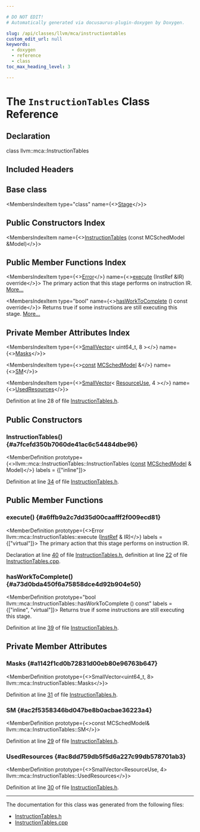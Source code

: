 ```yaml
---

# DO NOT EDIT!
# Automatically generated via docusaurus-plugin-doxygen by Doxygen.

slug: /api/classes/llvm/mca/instructiontables
custom_edit_url: null
keywords:
  - doxygen
  - reference
  - class
toc_max_heading_level: 3

---
```





# The `InstructionTables` Class Reference

<DoxygenPage pluginConfig={pluginConfig}>



## Declaration

<CodeBlock>class llvm::mca::InstructionTables</CodeBlock>

## Included Headers

<IncludesList>
<IncludesListItem
  filePath="llvm/MCA/Stages/InstructionTables.h"
  permalink="/docs/api/files/include/include/llvm/include/llvm/mca/include/llvm/mca/stages/instructiontables-h"
  isLocal="true" />
</IncludesList>

## Base class

<MembersIndex>

<MembersIndexItem
  type="class"
  name={<><a href="/docs/api/classes/llvm/mca/stage">Stage</a></>}>
</MembersIndexItem>

</MembersIndex>

## Public Constructors Index

<MembersIndex>

<MembersIndexItem
  name={<><a href="#a7fcefd350b7060de41ac6c54484dbe96">InstructionTables</a> (const MCSchedModel &amp;Model)</>}>
</MembersIndexItem>

</MembersIndex>

## Public Member Functions Index

<MembersIndex>

<MembersIndexItem
  type={<><a href="/docs/api/classes/llvm/error">Error</a></>}
  name={<><a href="#a6ffb9a2c7dd35d00caafff2f009ecd81">execute</a> (InstRef &amp;IR) override</>}>
The primary action that this stage performs on instruction IR. <a href="#a6ffb9a2c7dd35d00caafff2f009ecd81">More...</a>
</MembersIndexItem>

<MembersIndexItem
  type="bool"
  name={<><a href="#a73d0bda450f6a75858dce4d92b904e50">hasWorkToComplete</a> () const override</>}>
Returns true if some instructions are still executing this stage. <a href="#a73d0bda450f6a75858dce4d92b904e50">More...</a>
</MembersIndexItem>

</MembersIndex>

## Private Member Attributes Index

<MembersIndex>

<MembersIndexItem
  type={<><a href="/docs/api/classes/llvm/smallvector">SmallVector</a>&lt; uint64&#95;t, 8 &gt;</>}
  name={<><a href="#a1142f1cd0b72831d00eb80e96763b647">Masks</a></>}>
</MembersIndexItem>

<MembersIndexItem
  type={<><a href="/docs/api/files/lib/lib/target/lib/target/aarch64/aarch64promoteconstant-cpp/#a90f8350fecae261c25be85d38b451bff">const</a> <a href="/docs/api/structs/llvm/mcschedmodel">MCSchedModel</a> &amp;</>}
  name={<><a href="#ac2f5358346bd047be8b0acbae36223a4">SM</a></>}>
</MembersIndexItem>

<MembersIndexItem
  type={<><a href="/docs/api/classes/llvm/smallvector">SmallVector</a>&lt; <a href="/docs/api/namespaces/llvm/mca/#ab534e0b15e46245fd0eb31e7e7c2e863">ResourceUse</a>, 4 &gt;</>}
  name={<><a href="#ac8dd759db5f5d6a227c99db578701ab3">UsedResources</a></>}>
</MembersIndexItem>

</MembersIndex>


Definition at line 28 of file <a href="/docs/api/files/include/include/llvm/include/llvm/mca/include/llvm/mca/stages/instructiontables-h">InstructionTables.h</a>.

<SectionDefinition>

## Public Constructors

### InstructionTables() {#a7fcefd350b7060de41ac6c54484dbe96}

<MemberDefinition
  prototype={<>llvm::mca::InstructionTables::InstructionTables (<a href="/docs/api/files/lib/lib/target/lib/target/aarch64/aarch64promoteconstant-cpp/#a90f8350fecae261c25be85d38b451bff">const</a> <a href="/docs/api/structs/llvm/mcschedmodel">MCSchedModel</a> &amp; Model)</>}
  labels = {["inline"]}>

Definition at line <a href="/docs/api/files/include/include/llvm/include/llvm/mca/include/llvm/mca/stages/instructiontables-h/#l00034">34</a> of file <a href="/docs/api/files/include/include/llvm/include/llvm/mca/include/llvm/mca/stages/instructiontables-h">InstructionTables.h</a>.
</MemberDefinition>

</SectionDefinition>

<SectionDefinition>

## Public Member Functions

### execute() {#a6ffb9a2c7dd35d00caafff2f009ecd81}

<MemberDefinition
  prototype={<>Error llvm::mca::InstructionTables::execute (<a href="/docs/api/classes/llvm/mca/instref">InstRef</a> &amp; IR)</>}
  labels = {["virtual"]}>
The primary action that this stage performs on instruction IR.

Declaration at line <a href="/docs/api/files/include/include/llvm/include/llvm/mca/include/llvm/mca/stages/instructiontables-h/#l00040">40</a> of file <a href="/docs/api/files/include/include/llvm/include/llvm/mca/include/llvm/mca/stages/instructiontables-h">InstructionTables.h</a>, definition at line <a href="/docs/api/files/lib/lib/mca/lib/mca/stages/instructiontables-cpp/#l00022">22</a> of file <a href="/docs/api/files/lib/lib/mca/lib/mca/stages/instructiontables-cpp">InstructionTables.cpp</a>.
</MemberDefinition>

### hasWorkToComplete() {#a73d0bda450f6a75858dce4d92b904e50}

<MemberDefinition
  prototype="bool llvm::mca::InstructionTables::hasWorkToComplete () const"
  labels = {["inline", "virtual"]}>
Returns true if some instructions are still executing this stage.

Definition at line <a href="/docs/api/files/include/include/llvm/include/llvm/mca/include/llvm/mca/stages/instructiontables-h/#l00039">39</a> of file <a href="/docs/api/files/include/include/llvm/include/llvm/mca/include/llvm/mca/stages/instructiontables-h">InstructionTables.h</a>.
</MemberDefinition>

</SectionDefinition>

<SectionDefinition>

## Private Member Attributes

### Masks {#a1142f1cd0b72831d00eb80e96763b647}

<MemberDefinition
  prototype={<>SmallVector&lt;uint64&#95;t, 8&gt; llvm::mca::InstructionTables::Masks</>}>

Definition at line <a href="/docs/api/files/include/include/llvm/include/llvm/mca/include/llvm/mca/stages/instructiontables-h/#l00031">31</a> of file <a href="/docs/api/files/include/include/llvm/include/llvm/mca/include/llvm/mca/stages/instructiontables-h">InstructionTables.h</a>.
</MemberDefinition>

### SM {#ac2f5358346bd047be8b0acbae36223a4}

<MemberDefinition
  prototype={<>const MCSchedModel&amp; llvm::mca::InstructionTables::SM</>}>

Definition at line <a href="/docs/api/files/include/include/llvm/include/llvm/mca/include/llvm/mca/stages/instructiontables-h/#l00029">29</a> of file <a href="/docs/api/files/include/include/llvm/include/llvm/mca/include/llvm/mca/stages/instructiontables-h">InstructionTables.h</a>.
</MemberDefinition>

### UsedResources {#ac8dd759db5f5d6a227c99db578701ab3}

<MemberDefinition
  prototype={<>SmallVector&lt;ResourceUse, 4&gt; llvm::mca::InstructionTables::UsedResources</>}>

Definition at line <a href="/docs/api/files/include/include/llvm/include/llvm/mca/include/llvm/mca/stages/instructiontables-h/#l00030">30</a> of file <a href="/docs/api/files/include/include/llvm/include/llvm/mca/include/llvm/mca/stages/instructiontables-h">InstructionTables.h</a>.
</MemberDefinition>

</SectionDefinition>

<hr/>

The documentation for this class was generated from the following files:

<ul>
<li><a href="/docs/api/files/include/include/llvm/include/llvm/mca/include/llvm/mca/stages/instructiontables-h">InstructionTables.h</a></li>
<li><a href="/docs/api/files/lib/lib/mca/lib/mca/stages/instructiontables-cpp">InstructionTables.cpp</a></li>
</ul>

</DoxygenPage>
